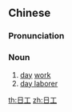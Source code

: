 ==Chinese==
{{zh-forms}}

===Pronunciation===
{{zh-pron
|m=rìgōng
|c=jat6 gung1
|cat=n
}}

===Noun===
{{zh-noun}}

# [[day]] [[work]]
# [[day laborer]]

[[th:日工]]
[[zh:日工]]